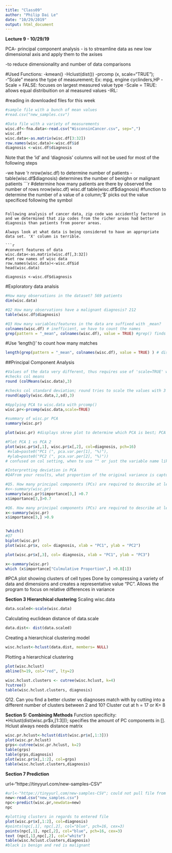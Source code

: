 ```yaml
---
title: "Class09"
author: "Philip Dai Le"
date: "10/29/2019"
output: html_document
---
```


**Lecture 9 - 10/29/19**

PCA- principal component analysis - is to streamline data as new low
  dimensional axis and apply them to the axises
  
-to reduce dimensionality and number of data comparisons

#Used Functions:
-kmean()
-Hclust(dist())
-prcomp (x, scale="TRUE"); 
    -"Scale" means the type of measurement; Ex: mpg, engine cyclinders,HP
    -Scale = FALSE: focuses on largest measured value type
    -Scale = TRUE: allows equal distribuition on al measured values
    -IRL: 

#reading in downloaded files for this week
```r
#sample file with a bunch of mean values
#read.csv("new_samples.csv") 

#Data file with a variety of measurements
wisc.df<-fna.data<-read.csv("WisconsinCancer.csv", sep=",")
wisc.df
wisc.data<-as.matrix(wisc.df[3:32])
row.names(wisc.data)<-wisc.df$id
diagnosis <-wisc.df$diagnosis
```
Note that the 'id' and 'diagnosis' columns will not be used for most of the following steps

-we have 'r nrow(wisc.df) to determine number of patients
-table(wisc.df$diagnosis) determines the number of benighn or malignant patients
```r
#determine how many patients are there by observed the number of rows
nrow(wisc.df)
wisc.df
table(wisc.df$diagnosis) #function to determine the number of a value of a column; '$' picks out the value specificed following the symbol
```

Following analysis of cancer data, zip code was accidently factored in and we determined that zip codes from the richer areas had better diagnosis than patients from poorer areas.

Always look at what data is being considered to have an appropriate data set. 'X' column is terrible.

```r
#convert features of data
wisc.data<-as.matrix(wisc.df[,3:32])
#set row names of wisc data
row.names(wisc.data)<-wisc.df$id
head(wisc.data)

diagnosis <-wisc.df$diagnosis
```

#Exploratory data analsis
```r
#How many observations in the dataset? 569 patients
dim(wisc.data)

#Q2 How many observations have a malignant diagnosis? 212
table(wisc.df$diagnosis)

#Q3 How many variables/features in the data are suffixed with _mean?
colnames(wisc.df) # inefficient, we have to count the names
grep(pattern = "_mean", colnames(wisc.df), value = TRUE) #grep() finds a string that the other strings have; returned the position numbers of values containing pattern "_mean"; value = TRUE displays name

```
#Use 'length()' to count how many matches
```r
length(grep(pattern = "_mean", colnames(wisc.df), value = TRUE) ) # displays how many vvariables/features that has the desired pattern "_mean"
```

##Principal Component Analysis
```r
#Values of the data very different, thus requires use of 'scale=TRUE' when using PCA
#checks col means
round (colMeans(wisc.data),3)

#checks col standard deviation; round tries to scale the values with 3 decimal places
round(apply(wisc.data,2,sd),3)

#Applying PCA to wisc.data with prcomp()
wisc.pr<-prcomp(wisc.data,scale=TRUE)

#summary of wisc.pr PCA
summary(wisc.pr)

plot(wisc.pr) #displays skree plot to determine which PCA is best; PCA 1 and PCA 2 are key

#Plot PCA 1 vs PCA 2
plot(wisc.pr$x[,1], wisc.pr$x[,2], col=diagnosis, pch=16)
 #xlab=paste0("PC1 (", pca.var.per[1], "%)"),
 #ylab=paste0("PC2 (", pca.var.per[2], "%)"))
# confused on col setting, when to use "" or just the variable name like diagnosis

#Interpretting deviation in PCA
#Q4From your results, what proportion of the original variance is captured by the first principal components (PC1)? Proportion of Variance = 44%

#Q5. How many principal components (PCs) are required to describe at least 70% of the original variance in the data?
#x<-summary(wisc.pr)
summary(wisc.pr)$importance[3,] >0.7
x$importance[3,]>0.7

#Q6. How many principal components (PCs) are required to describe at least 90% of the original variance in the data?
x<-summary(wisc.pr)
x$importance[3,] >0.9


?which()
#Q7 
biplot(wisc.pr)
plot(wisc.pr$x, col= diagnosis, xlab = "PC1", ylab = "PC2")

plot(wisc.pr$x[,3], col= diagnosis, xlab = "PC1", ylab = "PC3")
```
```r
x<-summary(wisc.pr)
which (x$importance["Culmulative Proportion",] >0.8[1])
```

#PCA plot showing clusters of cell types
Done by compressing a variety of data and dimensions and creates a representative value "PC". Allows the program to focus on relative differences in variance

**Section 3 Hierarchical clustering**
Scaling wisc.data
```r
data.scaled<-scale(wisc.data)
```

Calculating euclidean distance of data.scale
```r
data.dist<- dist(data.scaled)
```

Creating a hierarchical clustering model
```r
wisc.hclust<-hclust(data.dist, members= NULL)
```

Plotting a hierarchical clustering
```r
plot(wisc.hclust)
abline(h=19, col="red", lty=2)
```

```r
wisc.hclust.clusters <- cutree(wisc.hclust, k=4)
?cutree()
table(wisc.hclust.clusters, diagnosis)
```
Q12. Can you find a better cluster vs diagnoses match with by cutting into a different number of clusters between 2 and 10?
Cluster cut at h = 17 or K= 8

**Section 5: Combining Methods**
Function specificity:
*Hclust(dist(wisc.pr$x,[1:3])); specifies the amount of PC components in []. Hclust always needs distance matrix

```r
wisc.pr.hclust<-hclust(dist(wisc.pr$x[,1:3]))
plot(wisc.pr.hclust)
grps<-cutree(wisc.pr.hclust, k=2)
table(grps)
table(grps,diagnosis)
plot(wisc.pr$x[,1:2], col=grps)
table(wisc.hclust.clusters,diagnosis)
```

**Section 7 Prediction**

url<-"httpe://tinyyurl.com/new-samples-CSV"
```r
#url<-"httpe://tinyyurl.com/new-samples-CSV"; could not pull file from URL due to connection error
new<-read.csv("new_samples.csv")
npc<-predict(wisc.pr,newdata=new)
npc

#plotting clusters in regards to entered file
plot(wisc.pr$x[,1:2], col=diagnosis)
#points(npc[,1], npc[,2], col="blue", pch=16, cex=3)
points(npc[,1], npc[,2], col="blue", pch=16, cex=3)
text (npc[,1],npc[,2], col="white")
table(wisc.hclust.clusters,diagnosis)
#black is benign and red is malignant
```


